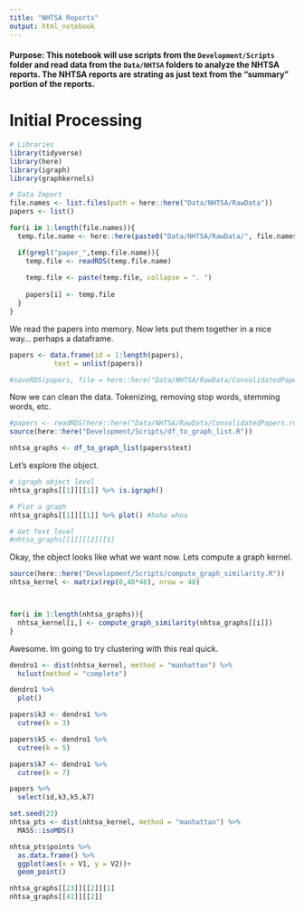 ```yaml
---
title: "NHTSA Reports"
output: html_notebook
---
```



#### Purpose: This notebook will use scripts from the `Development/Scripts` folder and read data from the `Data/NHTSA` folders to analyze the NHTSA reports. The NHTSA reports are strating as just text from the "summary" portion of the reports.

# Initial Processing

```r
# Libraries
library(tidyverse)
library(here)
library(igraph)
library(graphkernels)

# Data Import
file.names <- list.files(path = here::here("Data/NHTSA/RawData"))
papers <- list()

for(i in 1:length(file.names)){
  temp.file.name <- here::here(paste0("Data/NHTSA/RawData/", file.names[i]))

  if(grepl("paper_",temp.file.name)){
    temp.file <- readRDS(temp.file.name)
    
    temp.file <- paste(temp.file, collapse = ". ")
    
    papers[i] <- temp.file
  }
}
```

We read the papers into memory. Now lets put them together in a nice way... perhaps a dataframe.

```r
papers <- data.frame(id = 1:length(papers),
           text = unlist(papers))

#saveRDS(papers, file = here::here("Data/NHTSA/RawData/ConsolidatedPapers.rds")) # object too big for github.
```

Now we can clean the data. Tokenizing, removing stop words, stemming words, etc.

```r
#papers <- readRDS(here::here("Data/NHTSA/RawData/ConsolidatedPapers.rds")) # onject too big for github.
source(here::here("Development/Scripts/df_to_graph_list.R"))

nhtsa_graphs <- df_to_graph_list(papers$text)
```

Let's explore the object.

```r
# igraph object level
nhtsa_graphs[[1]][[1]] %>% is.igraph()

# Plot a graph
nhtsa_graphs[[1]][[1]] %>% plot() #haha whoa

# Get Text level
#nhtsa_graphs[[1]][[2]][1]
```

Okay, the object looks like what we want now. Lets compute a graph kernel.

```r
source(here::here("Development/Scripts/compute_graph_similarity.R"))
nhtsa_kernel <- matrix(rep(0,48*48), nrow = 48)



for(i in 1:length(nhtsa_graphs)){
  nhtsa_kernel[i,] <- compute_graph_similarity(nhtsa_graphs[[i]])
}
```

Awesome. Im going to try clustering with this real quick.

```r
dendro1 <- dist(nhtsa_kernel, method = "manhattan") %>% 
  hclust(method = "complete")

dendro1 %>%
  plot()

papers$k3 <- dendro1 %>% 
  cutree(k = 3)

papers$k5 <- dendro1 %>% 
  cutree(k = 5)

papers$k7 <- dendro1 %>% 
  cutree(k = 7)

papers %>% 
  select(id,k3,k5,k7)
```

```r
set.seed(23)
nhtsa_pts <- dist(nhtsa_kernel, method = "manhattan") %>% 
  MASS::isoMDS()

nhtsa_pts$points %>%
  as.data.frame() %>% 
  ggplot(aes(x = V1, y = V2))+
  geom_point()
```


```r
nhtsa_graphs[[23]][[2]][1]
nhtsa_graphs[[41]][[2]]


```